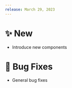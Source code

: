 ---
release: March 29, 2023
---

# ✨ New

- Introduce new components

# 🐛 Bug Fixes

- General bug fixes
